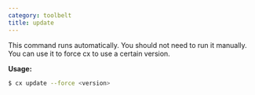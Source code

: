 ```yaml
---
category: toolbelt
title: update
---
```


This command runs automatically. You should not need to run it manually. You can use it to force cx to use a certain version.

**Usage:**

```bash
$ cx update --force <version>
```
